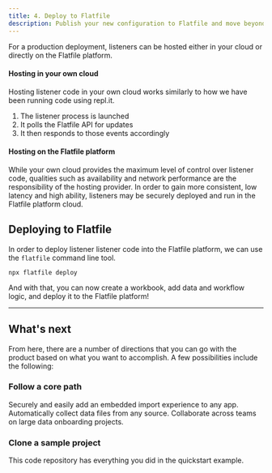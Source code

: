 ```yaml
---
title: 4. Deploy to Flatfile
description: Publish your new configuration to Flatfile and move beyond this simple sandbox.
---
```


For a production deployment, listeners can be hosted either in your cloud or directly on the Flatfile platform. 

#### Hosting in your own cloud

Hosting listener code in your own cloud works similarly to how we have been running code using repl.it. 

1. The listener process is launched
2. It polls the Flatfile API for updates
3. It then responds to those events accordingly

#### Hosting on the Flatfile platform

While your own cloud provides the maximum level of control over listener code, qualities such as availability and network performance are the responsibility of the hosting provider. In order to gain more consistent, low latency and high ability, listeners may be securely deployed and run in the Flatfile platform cloud. 

## Deploying to Flatfile

In order to deploy listener listener code into the Flatfile platform, we can use the `flatfile` command line tool.

```terminal
npx flatfile deploy
```

And with that, you can now create a workbook, add data and workflow logic, and deploy it to the Flatfile platform! 

---

## What's next 

From here, there are a number of directions that you can go with the product based on what you want to accomplish. A few possibilities include the following:

### Follow a core path

<CardGroup cols={3}>
  <Card title="Embed in your app" icon="star" href="/core-paths/ephemeral" >
    Securely and easily add an embedded import experience to any app.
  </Card>
  <Card title="Setup a headless file feed" icon="star" href="/core-paths/headless" >
    Automatically collect data files from any source.
  </Card>
  <Card title="Build a custom workflow" icon="star" href="/core-paths/workflows">
    Collaborate across teams on large data onboarding projects.
  </Card>
</CardGroup>

### Clone a sample project

<CardGroup cols={1}>
  <Card title="getting-started" href="https://github.com/FlatFilers/getting-started" icon="github">
  This code repository has everything you did in the quickstart example.
  </Card>
</CardGroup>